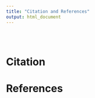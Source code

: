 ```yaml
---
title: "Citation and References"
output: html_document
---
```



<div class="row" style="padding-top: 30px;">
<div class="col-sm-6">

# Citation

# References

